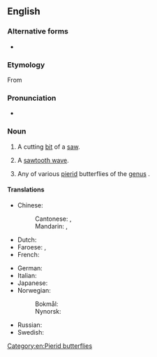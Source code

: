 {{also|saw tooth|saw-tooth}}

==English==

===Alternative forms===
* {{l|en|saw tooth}}

===Etymology===
From {{compound|en|saw|tooth}}

===Pronunciation===
* {{IPA|en|/ˈsɔːtuːθ/}}

===Noun===
{{en-noun|sawteeth|s}}

# {{lb|en|plural "sawteeth"}} A cutting [[bit]] of a [[saw]].
# {{lb|en|plural "sawtooths"}} A [[sawtooth wave]].
# {{lb|en|plural "sawtooths"}} Any of various [[pierid]] butterflies of the [[genus]] {{taxlink|Prioneris|genus|ver=190708}}.

====Translations====
{{trans-top|cutting bit of a saw}}
* Chinese:
*: Cantonese: {{t|yue|鋸齒}}, {{t|yue|锯齿|tr=goe3 ci2}}
*: Mandarin: {{t+|cmn|鋸齒}}, {{t+|cmn|锯齿|tr=jùchǐ}}
* Dutch: {{t+|nl|zaagtand|m}}
* Faroese: {{t|fo|sagtonn|f}}, {{t|fo|sagartonn|f}}
* French: {{t|fr|[[dent]] [[de]] [[scie]]|m}}
{{trans-mid}}
* German: {{t+|de|Sägezahn|m}}
* Italian: {{t-needed|it}}
* Japanese: {{t|ja|[[鋸|のこぎり]][[歯]]|tr=のこぎりは, nokogiri ha|sc=Jpan}}
* Norwegian:
*: Bokmål: {{t|nb|sagtann|m|f}}
*: Nynorsk: {{t|nn|sagtann|f}}
* Russian: {{t|ru|[[зуб]] [[пила|пилы́]]|m}}
* Swedish: {{t+|sv|sågtand|c}}
{{trans-bottom}}

{{trans-see|sawtooth wave}}

[[Category:en:Pierid butterflies]]